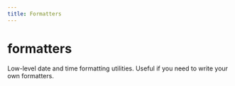 ```yaml
---
title: Formatters
---
```


# formatters

Low-level date and time formatting utilities.
Useful if you need to write your own formatters.

<CodeExample file="reference/formatters/formatters.ts" name="formatters" />